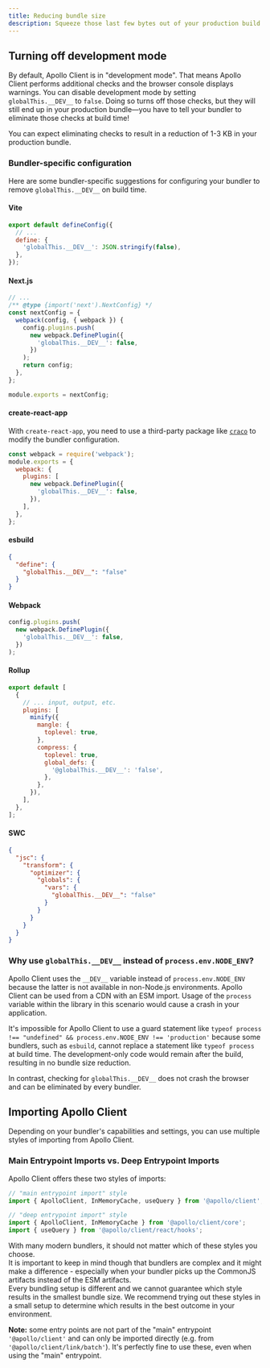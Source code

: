 ```yaml
---
title: Reducing bundle size
description: Squeeze those last few bytes out of your production build
---
```


## Turning off development mode

By default, Apollo Client is in "development mode". That means Apollo Client performs additional checks and the browser console displays warnings.
You can disable development mode by setting `globalThis.__DEV__` to `false`.
Doing so turns off those checks, but they will still end up in your production bundle—you have to tell your bundler to eliminate those checks at build time!

You can expect eliminating checks to result in a reduction of 1-3 KB in your production bundle.

### Bundler-specific configuration

Here are some bundler-specific suggestions for configuring your bundler to remove `globalThis.__DEV__` on build time.

#### Vite

<ExpansionPanel title="Click to expand suggested configuration">

```js title="vite.config.js"
export default defineConfig({
  // ...
  define: {
    'globalThis.__DEV__': JSON.stringify(false),
  },
});
```

</ExpansionPanel>

#### Next.js

<ExpansionPanel title="Click to expand suggested configuration">

```js title="next.config.js"
// ...
/** @type {import('next').NextConfig} */
const nextConfig = {
  webpack(config, { webpack }) {
    config.plugins.push(
      new webpack.DefinePlugin({
        'globalThis.__DEV__': false,
      })
    );
    return config;
  },
};

module.exports = nextConfig;
```

</ExpansionPanel>

#### create-react-app

With `create-react-app`, you need to use a third-party package like [`craco`](https://craco.js.org/) to modify the bundler configuration.

<ExpansionPanel title="Click to expand suggested configuration">

```js title="craco.config.js"
const webpack = require('webpack');
module.exports = {
  webpack: {
    plugins: [
      new webpack.DefinePlugin({
        'globalThis.__DEV__': false,
      }),
    ],
  },
};
```

</ExpansionPanel>

#### esbuild

<ExpansionPanel title="Click to expand suggested configuration">

```json
{
  "define": {
    "globalThis.__DEV__": "false"
  }
}
```

</ExpansionPanel>

#### Webpack

<ExpansionPanel title="Click to expand suggested configuration">

```js
config.plugins.push(
  new webpack.DefinePlugin({
    'globalThis.__DEV__': false,
  })
);
```

</ExpansionPanel>

#### Rollup

<ExpansionPanel title="Click to expand suggested configuration">

```js
export default [
  {
    // ... input, output, etc.
    plugins: [
      minify({
        mangle: {
          toplevel: true,
        },
        compress: {
          toplevel: true,
          global_defs: {
            '@globalThis.__DEV__': 'false',
          },
        },
      }),
    ],
  },
];
```

</ExpansionPanel>

#### SWC

<ExpansionPanel title="Click to expand suggested configuration">

```json title=".swcrc"
{
  "jsc": {
    "transform": {
      "optimizer": {
        "globals": {
          "vars": {
            "globalThis.__DEV__": "false"
          }
        }
      }
    }
  }
}
```

</ExpansionPanel>

### Why use `globalThis.__DEV__` instead of `process.env.NODE_ENV`?

Apollo Client uses the `__DEV__` variable instead of `process.env.NODE_ENV` because the latter is not available in non-Node.js environments. Apollo Client can be used from a CDN with an ESM import. Usage of the `process` variable within the library in this scenario would cause a crash in your application.

It's impossible for Apollo Client to use a guard statement like `typeof process !== "undefined" && process.env.NODE_ENV !== 'production'` because some bundlers, such as `esbuild`, cannot replace a statement like `typeof process` at build time. The development-only code would remain after the build, resulting in no bundle size reduction.

In contrast, checking for `globalThis.__DEV__` does not crash the browser and can be eliminated by every bundler.

## Importing Apollo Client

Depending on your bundler's capabilities and settings, you can use multiple styles of importing from Apollo Client.

### Main Entrypoint Imports vs. Deep Entrypoint Imports

Apollo Client offers these two styles of imports:

```js
// "main entrypoint import" style
import { ApolloClient, InMemoryCache, useQuery } from '@apollo/client';

// "deep entrypoint import" style
import { ApolloClient, InMemoryCache } from '@apollo/client/core';
import { useQuery } from '@apollo/client/react/hooks';
```

With many modern bundlers, it should not matter which of these styles you choose.<br />
It is important to keep in mind though that bundlers are complex and it might make a difference - especially when your bundler picks up the CommonJS artifacts instead of the ESM artifacts.<br />
Every bundling setup is different and we cannot guarantee which style results in the smallest bundle size. We recommend trying out these styles in a small setup to determine which results in the best outcome in your environment.

**Note:** some entry points are not part of the "main" entrypoint `'@apollo/client'` and can only be imported directly (e.g. from `'@apollo/client/link/batch'`). It's perfectly fine to use these, even when using the "main" entrypoint.

